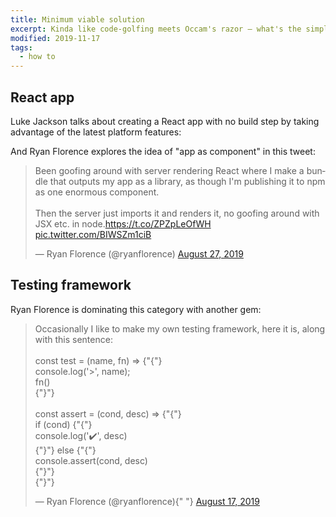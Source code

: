 ```yaml
---
title: Minimum viable solution
excerpt: Kinda like code-golfing meets Occam's razor — what's the simplest and most naive solution to a given problem? 
modified: 2019-11-17
tags:
  - how to
---
```


## React app

Luke Jackson talks about creating a React app with no build step by taking advantage of the latest platform features:

<Bookmark url='https://formidable.com/blog/2019/no-build-step' />

And Ryan Florence explores the idea of "app as component" in this tweet:

<blockquote className="twitter-tweet" data-dnt="true"><p lang="en" dir="ltr">Been goofing around with server rendering React where I make a bundle that outputs my app as a library, as though I&#39;m publishing it to npm as one enormous component.<br/><br/>Then the server just imports it and renders it, no goofing around with JSX etc. in node.<a href="https://t.co/ZPZpLeOfWH">https://t.co/ZPZpLeOfWH</a> <a href="https://t.co/BIWSZm1ciB">pic.twitter.com/BIWSZm1ciB</a></p>&mdash; Ryan Florence (@ryanflorence) <a href="https://twitter.com/ryanflorence/status/1166484181167161344?ref_src=twsrc%5Etfw">August 27, 2019</a></blockquote>

## Testing framework 

Ryan Florence is dominating this category with another gem:

<blockquote classname="twitter-tweet" data-dnt="true">
  <p lang="en" dir="ltr">
    Occasionally I like to make my own testing framework, here it is, along with
    this sentence:
    <br />
    <br />
    const test = (name, fn) =&gt; {"{"}
    <br /> console.log('&gt;', name);
    <br /> fn()
    <br />
    {"}"}
    <br />
    <br />
    const assert = (cond, desc) =&gt; {"{"}
    <br /> if (cond) {"{"}
    <br /> console.log('✔️', desc)
    <br /> {"}"} else {"{"}
    <br /> console.assert(cond, desc)
    <br /> {"}"}
    <br />
    {"}"}
  </p>
  — Ryan Florence (@ryanflorence){" "}
  <a href="https://twitter.com/ryanflorence/status/1162792430422200320?ref_src=twsrc%5Etfw">
    August 17, 2019
  </a>
</blockquote>
